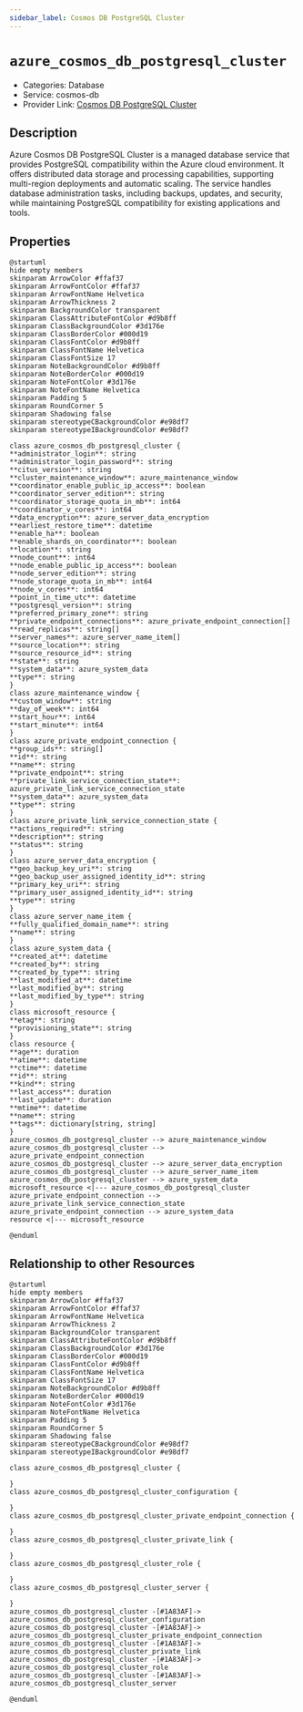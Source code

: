 ```yaml
---
sidebar_label: Cosmos DB PostgreSQL Cluster
---
```


# `azure_cosmos_db_postgresql_cluster`

- Categories: Database
- Service: cosmos-db
- Provider Link: [Cosmos DB PostgreSQL Cluster](https://learn.microsoft.com/en-us/azure/cosmos-db/postgresql/)

## Description

Azure Cosmos DB PostgreSQL Cluster is a managed database service that provides PostgreSQL compatibility within the Azure cloud environment. It offers distributed data storage and processing capabilities, supporting multi-region deployments and automatic scaling. The service handles database administration tasks, including backups, updates, and security, while maintaining PostgreSQL compatibility for existing applications and tools.

## Properties

<ZoomPanPinch>

```kroki imgType="plantuml" imgAlt="Diagram of Cosmos DB PostgreSQL Cluster data model"
@startuml
hide empty members
skinparam ArrowColor #ffaf37
skinparam ArrowFontColor #ffaf37
skinparam ArrowFontName Helvetica
skinparam ArrowThickness 2
skinparam BackgroundColor transparent
skinparam ClassAttributeFontColor #d9b8ff
skinparam ClassBackgroundColor #3d176e
skinparam ClassBorderColor #000d19
skinparam ClassFontColor #d9b8ff
skinparam ClassFontName Helvetica
skinparam ClassFontSize 17
skinparam NoteBackgroundColor #d9b8ff
skinparam NoteBorderColor #000d19
skinparam NoteFontColor #3d176e
skinparam NoteFontName Helvetica
skinparam Padding 5
skinparam RoundCorner 5
skinparam Shadowing false
skinparam stereotypeCBackgroundColor #e98df7
skinparam stereotypeIBackgroundColor #e98df7

class azure_cosmos_db_postgresql_cluster {
**administrator_login**: string
**administrator_login_password**: string
**citus_version**: string
**cluster_maintenance_window**: azure_maintenance_window
**coordinator_enable_public_ip_access**: boolean
**coordinator_server_edition**: string
**coordinator_storage_quota_in_mb**: int64
**coordinator_v_cores**: int64
**data_encryption**: azure_server_data_encryption
**earliest_restore_time**: datetime
**enable_ha**: boolean
**enable_shards_on_coordinator**: boolean
**location**: string
**node_count**: int64
**node_enable_public_ip_access**: boolean
**node_server_edition**: string
**node_storage_quota_in_mb**: int64
**node_v_cores**: int64
**point_in_time_utc**: datetime
**postgresql_version**: string
**preferred_primary_zone**: string
**private_endpoint_connections**: azure_private_endpoint_connection[]
**read_replicas**: string[]
**server_names**: azure_server_name_item[]
**source_location**: string
**source_resource_id**: string
**state**: string
**system_data**: azure_system_data
**type**: string
}
class azure_maintenance_window {
**custom_window**: string
**day_of_week**: int64
**start_hour**: int64
**start_minute**: int64
}
class azure_private_endpoint_connection {
**group_ids**: string[]
**id**: string
**name**: string
**private_endpoint**: string
**private_link_service_connection_state**: azure_private_link_service_connection_state
**system_data**: azure_system_data
**type**: string
}
class azure_private_link_service_connection_state {
**actions_required**: string
**description**: string
**status**: string
}
class azure_server_data_encryption {
**geo_backup_key_uri**: string
**geo_backup_user_assigned_identity_id**: string
**primary_key_uri**: string
**primary_user_assigned_identity_id**: string
**type**: string
}
class azure_server_name_item {
**fully_qualified_domain_name**: string
**name**: string
}
class azure_system_data {
**created_at**: datetime
**created_by**: string
**created_by_type**: string
**last_modified_at**: datetime
**last_modified_by**: string
**last_modified_by_type**: string
}
class microsoft_resource {
**etag**: string
**provisioning_state**: string
}
class resource {
**age**: duration
**atime**: datetime
**ctime**: datetime
**id**: string
**kind**: string
**last_access**: duration
**last_update**: duration
**mtime**: datetime
**name**: string
**tags**: dictionary[string, string]
}
azure_cosmos_db_postgresql_cluster --> azure_maintenance_window
azure_cosmos_db_postgresql_cluster --> azure_private_endpoint_connection
azure_cosmos_db_postgresql_cluster --> azure_server_data_encryption
azure_cosmos_db_postgresql_cluster --> azure_server_name_item
azure_cosmos_db_postgresql_cluster --> azure_system_data
microsoft_resource <|--- azure_cosmos_db_postgresql_cluster
azure_private_endpoint_connection --> azure_private_link_service_connection_state
azure_private_endpoint_connection --> azure_system_data
resource <|--- microsoft_resource

@enduml
```

</ZoomPanPinch>

## Relationship to other Resources

<ZoomPanPinch>

```kroki imgType="plantuml" imgAlt="Diagram of Cosmos DB PostgreSQL Cluster resource relationships"
@startuml
hide empty members
skinparam ArrowColor #ffaf37
skinparam ArrowFontColor #ffaf37
skinparam ArrowFontName Helvetica
skinparam ArrowThickness 2
skinparam BackgroundColor transparent
skinparam ClassAttributeFontColor #d9b8ff
skinparam ClassBackgroundColor #3d176e
skinparam ClassBorderColor #000d19
skinparam ClassFontColor #d9b8ff
skinparam ClassFontName Helvetica
skinparam ClassFontSize 17
skinparam NoteBackgroundColor #d9b8ff
skinparam NoteBorderColor #000d19
skinparam NoteFontColor #3d176e
skinparam NoteFontName Helvetica
skinparam Padding 5
skinparam RoundCorner 5
skinparam Shadowing false
skinparam stereotypeCBackgroundColor #e98df7
skinparam stereotypeIBackgroundColor #e98df7

class azure_cosmos_db_postgresql_cluster {

}
class azure_cosmos_db_postgresql_cluster_configuration {

}
class azure_cosmos_db_postgresql_cluster_private_endpoint_connection {

}
class azure_cosmos_db_postgresql_cluster_private_link {

}
class azure_cosmos_db_postgresql_cluster_role {

}
class azure_cosmos_db_postgresql_cluster_server {

}
azure_cosmos_db_postgresql_cluster -[#1A83AF]-> azure_cosmos_db_postgresql_cluster_configuration
azure_cosmos_db_postgresql_cluster -[#1A83AF]-> azure_cosmos_db_postgresql_cluster_private_endpoint_connection
azure_cosmos_db_postgresql_cluster -[#1A83AF]-> azure_cosmos_db_postgresql_cluster_private_link
azure_cosmos_db_postgresql_cluster -[#1A83AF]-> azure_cosmos_db_postgresql_cluster_role
azure_cosmos_db_postgresql_cluster -[#1A83AF]-> azure_cosmos_db_postgresql_cluster_server

@enduml
```

</ZoomPanPinch>
